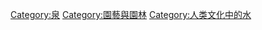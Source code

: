 {{Catmore}}

[[Category:泉|Category:泉]]
[[Category:園藝與園林|Category:園藝與園林]]
[[Category:人类文化中的水|Category:人类文化中的水]]